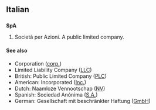 {{also|spa|Spa|spá}}
{{rfc|related or translations?}}
==Italian==

==={{initialism}}===
'''SpA'''

# Società per Azioni. A public limited company.

====See also====
* Corporation ([[corp.]])
* Limited Liability Company ([[LLC]])
* British: Public Limited Company ([[PLC]])
* American: Incorporated ([[Inc.]])
* Dutch: Naamloze Vennootschap ([[NV]])
* Spanish: Sociedad Anónima ([[S.A.]])
* German: Gesellschaft mit beschränkter Haftung ([[GmbH]])